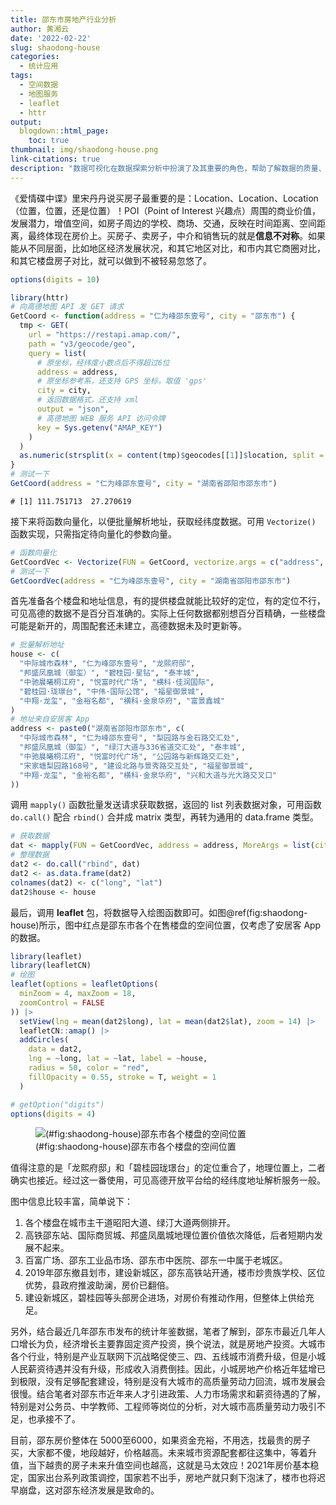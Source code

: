 ```yaml
---
title: 邵东市房地产行业分析
author: 黄湘云
date: '2022-02-22'
slug: shaodong-house
categories:
  - 统计应用
tags:
  - 空间数据
  - 地图服务
  - leaflet
  - httr
output:
  blogdown::html_page:
    toc: true
thumbnail: img/shaodong-house.png
link-citations: true
description: "数据可视化在数据探索分析中扮演了及其重要的角色，帮助了解数据的质量、分布和潜在规律，为建模和分析提供思路和假设。同时，又有助于阐述分析结果，交流分享。但要注意使用场景，切记过于花哨，引入一些不必要的炫酷手段，比如各种 3D 图，蜂窝图等。"
---
```



《爱情碟中谍》里宋丹丹说买房子最重要的是：Location、Location、Location（位置，位置，还是位置）！POI（Point of Interest 兴趣点）周围的商业价值，发展潜力，增值空间，如房子周边的学校、商场、交通，反映在时间距离、空间距离，最终体现在房价上。买房子、卖房子，中介和销售玩的就是**信息不对称**。如果能从不同层面，比如地区经济发展状况，和其它地区对比，和市内其它商圈对比，和其它楼盘房子对比，就可以做到不被轻易忽悠了。

```r
options(digits = 10)
```
```r
library(httr)
# 向高德地图 API 发 GET 请求
GetCoord <- function(address = "仁为峰邵东壹号", city = "邵东市") {
  tmp <- GET(
    url = "https://restapi.amap.com/",
    path = "v3/geocode/geo",
    query = list(
      # 原坐标，经纬度小数点后不得超过6位
      address = address,
      # 原坐标参考系，还支持 GPS 坐标，取值 'gps'
      city = city,
      # 返回数据格式，还支持 xml
      output = "json",
      # 高德地图 WEB 服务 API 访问令牌
      key = Sys.getenv("AMAP_KEY")
    )
  )
  as.numeric(strsplit(x = content(tmp)$geocodes[[1]]$location, split = ",")[[1]])
}
# 测试一下
GetCoord(address = "仁为峰邵东壹号", city = "湖南省邵阳市邵东市")
```
```
# [1] 111.751713  27.270619
```

接下来将函数向量化，以便批量解析地址，获取经纬度数据。可用 `Vectorize()` 函数实现，只需指定待向量化的参数向量。

```r
# 函数向量化
GetCoordVec <- Vectorize(FUN = GetCoord, vectorize.args = c("address", "city"), USE.NAMES = F, SIMPLIFY = F)
# 测试一下
GetCoordVec(address = "仁为峰邵东壹号", city = "湖南省邵阳市邵东市")
```

首先准备各个楼盘和地址信息，有的提供楼盘就能比较好的定位，有的定位不行，可见高德的数据不是百分百准确的。实际上任何数据都别想百分百精确，一些楼盘可能是新开的，周围配套还未建立，高德数据未及时更新等。

```r
# 批量解析地址
house <- c(
  "中际城市森林", "仁为峰邵东壹号", "龙熙府邸",
  "邦盛凤凰城（御玺）", "碧桂园·星钻", "泰丰城",
  "中驰晨曦桐江府", "悦富时代广场", "横科·佳润国际",
  "碧桂园·珑璟台", "中伟·国际公馆", "福星御景城",
  "中翔·龙玺", "金裕名都", "横科·金泉华府", "富景鑫城"
)
# 地址来自安居客 App
address <- paste0("湖南省邵阳市邵东市", c(
  "中际城市森林", "仁为峰邵东壹号", "梨园路与金石路交汇处",
  "邦盛凤凰城（御玺）", "绿汀大道与336省道交汇处", "泰丰城",
  "中驰晨曦桐江府", "悦富时代广场", "公园路与新辉路交汇处",
  "宋家塘梨园路168号", "建设北路与景秀路交互处", "福星御景城",
  "中翔·龙玺", "金裕名都", "横科·金泉华府", "兴和大道与光大路交叉口"
))
```

调用 `mapply()` 函数批量发送请求获取数据，返回的 list 列表数据对象，可用函数 `do.call()` 配合 `rbind()` 合并成 matrix 类型，再转为通用的 data.frame 类型。

```r
# 获取数据
dat <- mapply(FUN = GetCoordVec, address = address, MoreArgs = list(city = "湖南省邵阳市邵东市"))
# 整理数据
dat2 <- do.call("rbind", dat)
dat2 <- as.data.frame(dat2)
colnames(dat2) <- c("long", "lat")
dat2$house <- house
```

最后，调用 **leaflet** 包，将数据导入绘图函数即可。如图\@ref(fig:shaodong-house)所示，图中红点是邵东市各个在售楼盘的空间位置，仅考虑了安居客 App 的数据。

```r
library(leaflet)
library(leafletCN)
# 绘图
leaflet(options = leafletOptions(
  minZoom = 4, maxZoom = 18,
  zoomControl = FALSE
)) |>
  setView(lng = mean(dat2$long), lat = mean(dat2$lat), zoom = 14) |>
  leafletCN::amap() |>
  addCircles(
    data = dat2,
    lng = ~long, lat = ~lat, label = ~house,
    radius = 50, color = "red",
    fillOpacity = 0.55, stroke = T, weight = 1
  )
```
```r
# getOption("digits")
options(digits = 4)
```


![(\#fig:shaodong-house)邵东市各个楼盘的空间位置](img/shaodong-house.png){.full}

值得注意的是「龙熙府邸」和「碧桂园珑璟台」的定位重合了，地理位置上，二者确实也接近。经过这一番使用，可见高德开放平台给的经纬度地址解析服务一般。

图中信息比较丰富，简单说下：

1. 各个楼盘在城市主干道昭阳大道、绿汀大道两侧排开。
1. 高铁邵东站、国际商贸城、邦盛凤凰城地理位置价值依次降低，后者短期内发展不起来。
1. 百富广场、邵东工业品市场、邵东市中医院、邵东一中属于老城区。
1. 2019年邵东撤县划市，建设新城区，邵东高铁站开通，楼市炒贵族学校、区位优势，县政府推波助澜，房价已翻倍。
1. 建设新城区，碧桂园等头部房企进场，对房价有推动作用，但整体上供给充足。


另外，结合最近几年邵东市发布的统计年鉴数据，笔者了解到，邵东市最近几年人口增长为负，经济增长主要靠固定资产投资，换个说法，就是房地产投资。大城市各个行业，特别是产业互联网下沉战略促使三、四、五线城市消费升级，但是小城人民薪资待遇并没有升级，形成收入消费倒挂。因此，小城房地产价格近年猛增已到极限，没有足够配套建设，特别是没有大城市的高质量劳动力回流，城市发展会很慢。结合笔者对邵东市近年来人才引进政策、人力市场需求和薪资待遇的了解，特别是对公务员、中学教师、工程师等岗位的分析，对大城市高质量劳动力吸引不足，也承接不了。


目前，邵东房价整体在 5000至6000，如果资金充裕，不用选，找最贵的房子买，大家都不傻，地段越好，价格越高。未来城市资源配套都往这集中，等着升值，当下越贵的房子未来升值空间也越高，这就是马太效应！2021年房价基本稳定，国家出台系列政策调控，国家若不出手，房地产就只剩下泡沫了，楼市也将迟早崩盘，这对邵东经济发展是致命的。


